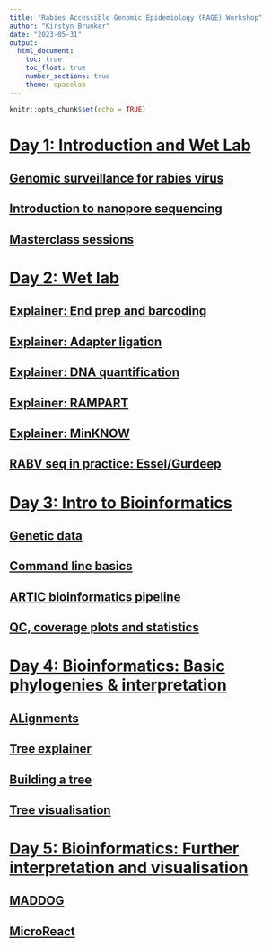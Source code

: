 ```yaml
---
title: "Rabies Accessible Genomic Epidemiology (RAGE) Workshop"
author: "Kirstyn Brunker"
date: "2023-05-31"
output:
  html_document:
    toc: true
    toc_float: true
    number_sections: true
    theme: spacelab
---
```


```r
knitr::opts_chunk$set(echo = TRUE)
```

# [Day 1: Introduction and Wet Lab](#1-day1)
## [Genomic surveillance for rabies virus](#1.1)
## [Introduction to nanopore sequencing](#1.2)
## [Masterclass sessions](#1.2)

# [Day 2: Wet lab](#2-day2)
## [Explainer: End prep and barcoding](#2.1)
## [Explainer: Adapter ligation](#2.2)
## [Explainer: DNA quantification](#2.3)
## [Explainer: RAMPART](#2.4)
## [Explainer: MinKNOW](#2.5)
## [RABV seq in practice: Essel/Gurdeep](#2.6)

# [Day 3: Intro to Bioinformatics](#3-day3)
## [Genetic data]()
## [Command line basics]()
## [ARTIC bioinformatics pipeline]()
## [QC, coverage plots and statistics]()

# [Day 4: Bioinformatics: Basic phylogenies & interpretation](#4-day4)
## [ALignments]()
## [Tree explainer]()
## [Building a tree](https://github.com/josephhughes/viral-bioinformatics-training/blob/main/Phylogenetics/4.2.1b_tree_building.md)
## [Tree visualisation]()

# [Day 5: Bioinformatics: Further interpretation and visualisation](#5-day5)
## [MADDOG]()
## [MicroReact]()

